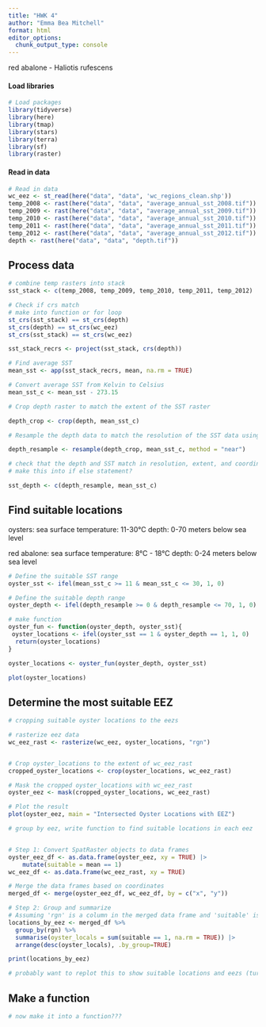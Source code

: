 ```yaml
---
title: "HWK 4"
author: "Emma Bea Mitchell"
format: html
editor_options: 
  chunk_output_type: console
---
```


red abalone - Haliotis rufescens

#### Load libraries

```r
# Load packages
library(tidyverse)
library(here)
library(tmap)
library(stars)
library(terra)
library(sf)
library(raster)
```

#### Read in data

```r
# Read in data
wc_eez <- st_read(here("data", "data", 'wc_regions_clean.shp'))
temp_2008 <- rast(here("data", "data", "average_annual_sst_2008.tif"))
temp_2009 <- rast(here("data", "data", "average_annual_sst_2009.tif"))
temp_2010 <- rast(here("data", "data", "average_annual_sst_2010.tif"))
temp_2011 <- rast(here("data", "data", "average_annual_sst_2011.tif"))
temp_2012 <- rast(here("data", "data", "average_annual_sst_2012.tif"))
depth <- rast(here("data", "data", "depth.tif"))
```

## Process data

```r
# combine temp rasters into stack
sst_stack <- c(temp_2008, temp_2009, temp_2010, temp_2011, temp_2012)
```


```r
# Check if crs match
# make into function or for loop
st_crs(sst_stack) == st_crs(depth)
st_crs(depth) == st_crs(wc_eez)
st_crs(sst_stack) == st_crs(wc_eez)

sst_stack_recrs <- project(sst_stack, crs(depth))

```


```r
# Find average SST
mean_sst <- app(sst_stack_recrs, mean, na.rm = TRUE)

# Convert average SST from Kelvin to Celsius
mean_sst_c <- mean_sst - 273.15

```


```r
# Crop depth raster to match the extent of the SST raster

depth_crop <- crop(depth, mean_sst_c)

# Resample the depth data to match the resolution of the SST data using the nearest neighbor approach

depth_resample <- resample(depth_crop, mean_sst_c, method = "near")

# check that the depth and SST match in resolution, extent, and coordinate reference system
# make this into if else statement?

sst_depth <- c(depth_resample, mean_sst_c)

```

## Find suitable locations

oysters:
sea surface temperature: 11-30°C
depth: 0-70 meters below sea level

red abalone: 
sea surface temperature: 8°C - 18°C 
depth: 0-24 meters below sea level

```r
# Define the suitable SST range
oyster_sst <- ifel(mean_sst_c >= 11 & mean_sst_c <= 30, 1, 0)

# Define the suitable depth range
oyster_depth <- ifel(depth_resample >= 0 & depth_resample <= 70, 1, 0)

# make function 
oyster_fun <- function(oyster_depth, oyster_sst){
 oyster_locations <- ifel(oyster_sst == 1 & oyster_depth == 1, 1, 0)
  return(oyster_locations)
}  

oyster_locations <- oyster_fun(oyster_depth, oyster_sst)

plot(oyster_locations)


```

## Determine the most suitable EEZ

```r
# cropping suitable oyster locations to the eezs 

# rasterize eez data
wc_eez_rast <- rasterize(wc_eez, oyster_locations, "rgn")


# Crop oyster_locations to the extent of wc_eez_rast
cropped_oyster_locations <- crop(oyster_locations, wc_eez_rast)

# Mask the cropped oyster_locations with wc_eez_rast
oyster_eez <- mask(cropped_oyster_locations, wc_eez_rast)

# Plot the result
plot(oyster_eez, main = "Intersected Oyster Locations with EEZ")


```


```r
# group by eez, write function to find suitable locations in each eez 


# Step 1: Convert SpatRaster objects to data frames
oyster_eez_df <- as.data.frame(oyster_eez, xy = TRUE) |>
    mutate(suitable = mean == 1)
wc_eez_df <- as.data.frame(wc_eez_rast, xy = TRUE)

# Merge the data frames based on coordinates
merged_df <- merge(oyster_eez_df, wc_eez_df, by = c("x", "y"))

# Step 2: Group and summarize
# Assuming 'rgn' is a column in the merged data frame and 'suitable' is a column indicating suitability
locations_by_eez <- merged_df %>%
  group_by(rgn) %>%
  summarise(oyster_locals = sum(suitable == 1, na.rm = TRUE)) |>
  arrange(desc(oyster_locals), .by_group=TRUE)

print(locations_by_eez)

# probably want to replot this to show suitable locations and eezs (turn back into raster? or vector)
```

## Make a function

```r
# now make it into a function???





```

